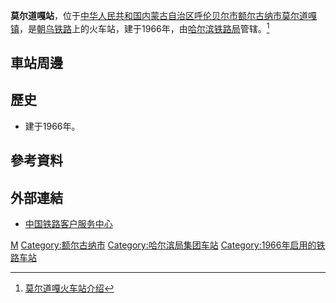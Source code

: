 {{citecheck|time=2017-02-18T12:15:27+00:00}}
{{Infobox China railway station
|车站名称 = 莫尔道嘎站
|图片 = 
|图片介绍 = 
|其他名称 =
|车站拼音 = Moerdaoga
|英文名称 = Moerdaoga Railway Station
|车站代码 = 58595<ref>{{cite book|title=中华人民共和国铁路车站代码（GB/T 10302-2010）|publisher=中国标准出版社|year=2010|isbn=155066140495|ignore-isbn-error=true|pages=25}}</ref>
|电报码 = MRX
|拼音码 = MEG
|车站位置 = [[内蒙古自治区|内蒙古自治区]][[呼伦贝尔市|呼伦贝尔市]][[额尔古纳市|额尔古纳市]][[莫尔道嘎镇|莫尔道嘎镇]]
|坐标 = {{coord|51.232831|N|120.802367|E|display=inline,title}}
|归属 = [[哈尔滨铁路局|哈尔滨铁路局]]
|线路 = [[朝乌铁路|朝乌铁路]]
|车站等级 = [[四等站_(中铁)|四等站]]
|月台数目 = 
|站台面 = 
|股道数目 = 
|网站 = 
}}
'''莫尔道嘎站'''，位于[[中华人民共和国|中华人民共和国]][[内蒙古自治区|内蒙古自治区]][[呼伦贝尔市|呼伦贝尔市]][[额尔古纳市|额尔古纳市]][[莫尔道嘎镇|莫尔道嘎镇]]，是[[朝乌铁路|朝乌铁路]]上的火车站，建于1966年，由[[哈尔滨铁路局|哈尔滨铁路局]]管辖。<ref>[http://search.huochepiao.com/huochezhan/jieshao/3146.htm 莫尔道嘎火车站介绍]</ref>
==車站周邊==
==歷史==
* 建于1966年。
==參考資料==
{{reflist}}
==外部連結==
* [http://www.12306.cn/mormhweb/ 中国铁路客户服务中心] {{Wayback|url=http://www.12306.cn/mormhweb/ |date=20180205163941 }}
{{China-rail-stub}}
{{朝乌铁路}}
[[Category:呼伦贝尔市铁路车站|M]]
[[Category:额尔古纳市|Category:额尔古纳市]]
[[Category:哈尔滨局集团车站|Category:哈尔滨局集团车站]]
[[Category:1966年启用的铁路车站|Category:1966年启用的铁路车站]]